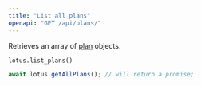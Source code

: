 ```yaml
---
title: "List all plans"
openapi: "GET /api/plans/"
---
```


Retrieves an array of [plan](/api-reference/plans/plan-object) objects.

<CodeGroup>

```py Python
lotus.list_plans()
```

```ts Typescript
await lotus.getAllPlans(); // will return a promise;
```

</CodeGroup>
